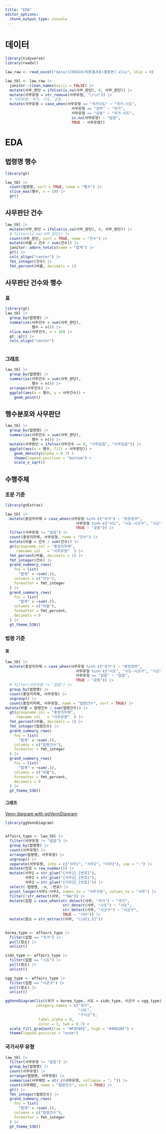 ```yaml
---
title: "EDA"
editor_options: 
  chunk_output_type: console
---
```


# 데이터

```r
library(tidyverse)
library(readxl)

law_raw <- read_excel("data/(230410)최종결과표(통합본).xlsx", skip = 0)

law_tbl <- law_raw |>
  janitor::clean_names(ascii = FALSE) |> 
  mutate(사무_판단 = ifelse(is.na(사무_판단), 0, 사무_판단)) |> 
  mutate(사무유형 = str_remove(사무유형, "\r\n")) |>
  # 사무유형: 국가, 시도, 공동, ...
  mutate(사무유형 = case_when(사무유형 == "국가시도" ~ "국가-시도",
                              사무유형 == "정부" ~ "국가",
                              사무유형 == "공동" ~ "국가-시도",
                              is.na(사무유형) ~ "없음",
                              TRUE ~ 사무유형))  

```  


# EDA

## 법령명 행수

```r
library(gt)

law_tbl |> 
  count(법령명, sort = TRUE, name = "행수") |> 
  slice_max(행수, n = 10) |> 
  gt()
```

## 사무판단 건수

```r
law_tbl |> 
  mutate(사무_판단 = ifelse(is.na(사무_판단), 0, 사무_판단)) |>
  # filter(is.na(사무_판단)) |> 
  count(사무_판단, sort = TRUE, name = "건수") |> 
  mutate(비율 = 건수 / sum(건수)) |> 
  janitor::adorn_totals(name = "합계") |> 
  gt() |> 
  cols_align("center") |> 
  fmt_integer(건수) |> 
  fmt_percent(비율, decimals = 1)
```


## 사무판단 건수와 행수

:::{.panel-tabset}

### 표 {.unnumbered}


```r
library(gt)
law_tbl |> 
  group_by(법령명) |> 
  summarise(사무건수 = sum(사무_판단),
            행수 = n()) |> 
  slice_max(사무건수, n = 10) |>
  gt::gt() |> 
  cols_align("center") 
  
```

### 그래프 {.unnumbered}

```r

law_tbl |> 
  group_by(법령명) |> 
  summarise(사무건수 = sum(사무_판단),
            행수 = n()) |> 
  arrange(사무건수) |> 
  ggplot(aes(x = 행수, y = 사무건수)) +
    geom_point() 
```

:::


## 행수분포와 사무판단

```r
law_tbl |> 
  group_by(법령명) |> 
  summarise(사무건수 = sum(사무_판단),
            행수 = n()) |> 
  mutate(사무판단 = ifelse(사무건수 == 0, "사무없음", "사무있음")) |> 
  ggplot(aes(x = 행수, fill = 사무판단)) +
    geom_density(alpha = 0.7) +
    theme(legend.position = "bottom") +
    scale_x_sqrt() 
```

## 수행주체

### 조문 기준

```r
library(gtExtras)

law_tbl |>
  mutate(중앙지자체 = case_when(사무유형 %in% c("국가") ~ "중앙정부",
                                사무유형 %in% c("시도", "시도-시군구", "시군구") ~ "지자체",
                                TRUE ~ "공동")) |>
  filter(사무유형 != "없음") |> 
  count(중앙지자체, 사무유형, name = "건수") |>
  mutate(비율 = 건수 / sum(건수)) |> 
  gt(groupname_col = "중앙지자체",
     rowname_col   = "사무유형"  ) |> 
  fmt_percent(비율, decimals = 1) |>
  fmt_integer(건수) |>
  grand_summary_rows(
    fns = list(
      "합계" = ~sum(.)),
    columns = c("건수"),
    formatter = fmt_integer
  ) |> 
  grand_summary_rows(
    fns = list(
      "합계" = ~sum(.)),
    columns = c("비율"),
    formatter = fmt_percent,
    decimals = 0
  ) |> 
  gt_theme_538()
```

### 법령 기준

:::{.panel-tabset}

#### 표 {.unnumbered}


```r
law_tbl |>
  mutate(중앙지자체 = case_when(사무유형 %in% c("국가") ~ "중앙정부",
                                사무유형 %in% c("시도", "시도-시군구", "시군구") ~ "지자체",
                                사무유형 == "없음" ~ "없음",
                                TRUE ~ "공동")) |>  
  # filter(사무유형 != "없음") |>
  group_by(법령명) |>
  count(중앙지자체, 사무유형) |> 
  ungroup() |> 
  count(중앙지자체, 사무유형, name = "법령건수", sort = TRUE) |> 
mutate(비율 = 법령건수 / sum(법령건수)) |> 
  gt(groupname_col = "중앙지자체",
     rowname_col   = "사무유형"  ) |> 
  fmt_percent(비율, decimals = 1) |>
  fmt_integer(법령건수) |>
  grand_summary_rows(
    fns = list(
      "합계" = ~sum(.)),
    columns = c("법령건수"),
    formatter = fmt_integer
  ) |> 
  grand_summary_rows(
    fns = list(
      "합계" = ~sum(.)),
    columns = c("비율"),
    formatter = fmt_percent,
    decimals = 0
  ) |> 
  gt_theme_538()  
```

#### 그래프 {.unnumbered}

[Venn diagram with ggVennDiagram](https://r-charts.com/part-whole/ggvenndiagram/)

```r
library(ggVennDiagram)


affairs_type <- law_tbl |>
  filter(사무유형 != "없음") |>
  group_by(법령명) |>
  count(사무유형) |>
  arrange(법령명, 사무유형) |>
  ungroup() |>
  separate(사무유형, into = c("사무1", "사무2", "사무3"), sep = "-") |>
  mutate(번호 = row_number()) |> 
  mutate(사무1 = str_glue("{사무1}_{번호}"),
         사무2 = str_glue("{사무2}_{번호}"),
         사무3 = str_glue("{사무3}_{번호}")) |> 
  select(-법령명, -n, -번호) |> 
  pivot_longer(사무1:사무3, names_to = "사무구분", values_to = "사무") |> 
  filter(!str_detect(사무, "^NA")) |> 
  mutate(집합 = case_when(str_detect(사무, "국가") ~ "국가",
                          str_detect(사무, "시도") ~ "시도",
                          str_detect(사무, "시군구") ~ "시군구",
                          TRUE ~ "기타")) |> 
  mutate(원소 = str_extract(사무, "\\d{1,5}"))

    
korea_type <- affairs_type |> 
  filter(집합 == "국가") |> 
  pull(원소) |> 
  unlist()

sido_type <- affairs_type |> 
  filter(집합 == "시도") |> 
  pull(원소) |> 
  unlist()

sgg_type <- affairs_type |> 
  filter(집합 == "시군구") |> 
  pull(원소) |> 
  unlist()

ggVennDiagram(list(국가 = korea_type, 시도 = sido_type, 시군구 = sgg_type),
              category.names = c("국가",
                                 "시도",
                                 "구시군"),
               label_alpha = 0,
               color = 1, lwd = 0.7) +
  scale_fill_gradient(low = "#F4FAFE", high = "#4981BF") +
  theme(legend.position = "none")

```

:::

### 국가사무 유형


```r
law_tbl |>
  filter(사무유형 != "없음") |>
  group_by(법령명) |>
  count(사무유형) |>
  arrange(법령명, 사무유형) |> 
  summarise(사무패턴 = str_c(사무유형, collapse = "; ")) |> 
  count(사무패턴, name = "법령건수", sort = TRUE) |> 
  gt() |> 
  fmt_integer(법령건수) |> 
  grand_summary_rows(
    fns = list(
      "합계" = ~sum(.)),
    columns = c("법령건수"),
    formatter = fmt_integer
  ) |> 
  gt_theme_538()
  
```







